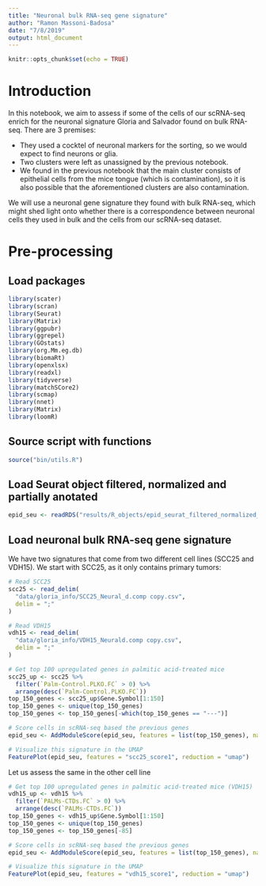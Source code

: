 ```yaml
---
title: "Neuronal bulk RNA-seq gene signature"
author: "Ramon Massoni-Badosa"
date: "7/8/2019"
output: html_document
---
```


```r
knitr::opts_chunk$set(echo = TRUE)
```

# Introduction

In this notebook, we aim to assess if some of the cells of our scRNA-seq enrich for the neuronal signature Gloria and Salvador found on bulk RNA-seq. There are 3 premises:

- They used a cocktel of neuronal markers for the sorting, so we would expect to find neurons or glia.
- Two clusters were left as unassigned by the previous notebook.
- We found in the previous notebook that the main cluster consists of epithelial cells from the mice tongue (which is contamination), so it is also possible that the aforementioned clusters are also contamination.

We will use a neuronal gene signature they found with bulk RNA-seq, which might shed light onto whether there is a correspondence between neuronal cells they used in bulk and the cells from our scRNA-seq dataset.

# Pre-processing

## Load packages

```r
library(scater)
library(scran)
library(Seurat)
library(Matrix)
library(ggpubr)
library(ggrepel)
library(GOstats)
library(org.Mm.eg.db)
library(biomaRt)
library(openxlsx)
library(readxl)
library(tidyverse)
library(matchSCore2)
library(scmap)
library(nnet)
library(Matrix)
library(loomR)
```


## Source script with functions

```r
source("bin/utils.R")
```

## Load Seurat object filtered, normalized and partially anotated

```r
epid_seu <- readRDS("results/R_objects/epid_seurat_filtered_normalized_annotated.rds")
```

## Load neuronal bulk RNA-seq gene signature

We have two signatures that come from two different cell lines (SCC25 and VDH15). We start with SCC25, as it only contains primary tumors:

```r
# Read SCC25
scc25 <- read_delim(
  "data/gloria_info/SCC25_Neural_d.comp copy.csv", 
  delim = ";"
)

# Read VDH15
vdh15 <- read_delim(
  "data/gloria_info/VDH15_Neurald.comp copy.csv", 
  delim = ";"
)

# Get top 100 upregulated genes in palmitic acid-treated mice
scc25_up <- scc25 %>% 
  filter(`Palm-Control.PLKO.FC` > 0) %>% 
  arrange(desc(`Palm-Control.PLKO.FC`))
top_150_genes <- scc25_up$Gene.Symbol[1:150]
top_150_genes <- unique(top_150_genes)
top_150_genes <- top_150_genes[-which(top_150_genes == "---")]

# Score cells in scRNA-seq based the previous genes
epid_seu <- AddModuleScore(epid_seu, features = list(top_150_genes), name = "scc25_score")

# Visualize this signature in the UMAP
FeaturePlot(epid_seu, features = "scc25_score1", reduction = "umap")
```

Let us assess the same in the other cell line

```r
# Get top 100 upregulated genes in palmitic acid-treated mice (VDH15)
vdh15_up <- vdh15 %>% 
  filter(`PALMs-CTDs.FC` > 0) %>% 
  arrange(desc(`PALMs-CTDs.FC`))
top_150_genes <- vdh15_up$Gene.Symbol[1:150]
top_150_genes <- unique(top_150_genes)
top_150_genes <- top_150_genes[-85]

# Score cells in scRNA-seq based the previous genes
epid_seu <- AddModuleScore(epid_seu, features = list(top_150_genes), name = "vdh15_score")

# Visualize this signature in the UMAP
FeaturePlot(epid_seu, features = "vdh15_score1", reduction = "umap")
```

